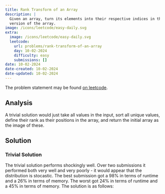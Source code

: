 ```yaml
---
title: Rank Transform of an Array
description: |
  Given an array, turn its elements into their respective indices in the sorted
  version of the array.
image: /icons/leetcode/easy-daily.svg
extra:
  image: /icons/leetcode/easy-daily.svg
  leetcode:
    url: problems/rank-transform-of-an-array
    day: 10-02-2024
    difficulty: easy
    submissions: []
date: 10-02-2024
date-created: 10-02-2024
date-updated: 10-02-2024
---
```



The problem statement may be found [on leetcode](https://leetcode.com/problems/rank-transform-of-an-array/description/?envType=daily-question&envId=2024-10-02).


## Analysis

A trivial solution would just take all values in the input, sort all unique 
values, define their rank as their positions in the array, and return the 
initial array as the image of these.


## Solution

### Trivial Solution

The trivial solution performs shockingly well. Over two submissions it 
performed both very well and very poorly - it would appear that the 
distribution is stocastic. The best submission got a $98\%$ in terms of 
runtime and a $26\%$ in terms of memory. The worst got $24\%$ in terms of 
runtime and a $45\%$ in terms of memory. The solution is as follows:


```.python
```

